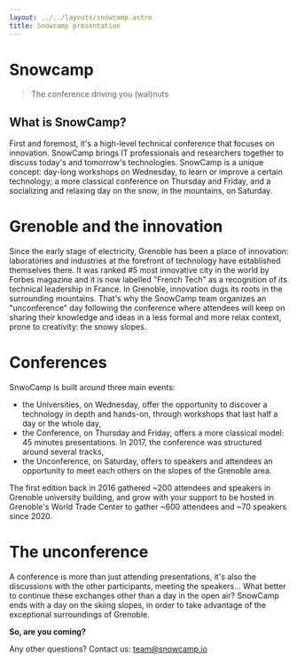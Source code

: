 ```yaml
---
layout: ../../layouts/snowcamp.astro
title: Snowcamp presentation
---
```


# Snowcamp

> The conference driving you (wal)nuts

## What is SnowCamp?

<div>
<Polaroid title="universities, conferences, unconference" img="/img/snowcamp-equation.webp" side="right" />

First and foremost, it's a high-level technical conference that focuses on innovation. SnowCamp brings IT professionals and researchers together to discuss today's and tomorrow's technologies.
SnowCamp is a unique concept: day-long workshops on Wednesday, to learn or improve a certain technology; a more classical conference on Thursday and Friday, and a socializing and relaxing day on the snow, in the mountains, on Saturday.

</div>

# Grenoble and the innovation

<div>
<Polaroid title="Grenoble by night" img="/img/grenoble.webp" side="left" />

Since the early stage of electricity, Grenoble has been a place of innovation: laboratories and industries at the forefront of technology have established themselves there.
It was ranked #5 most innovative city in the world by Forbes magazine and it is now labelled "French Tech" as a recognition of its technical leadership in France.
In Grenoble, innovation dugs its roots in the surrounding mountains.
That's why the SnowCamp team organizes an "unconference" day following the conference where attendees will keep on sharing their knowledge and ideas in a less formal and more relax context, prone to creativity: the snowy slopes.
</div>

# Conferences

<div>
<Polaroid title="A talk" img="/img/ozan.webp" side="right" />
SnwoCamp is built around three main events:

- the Universities, on Wednesday, offer the opportunity to discover a technology in depth and hands-on, through workshops that last half a day or the whole day,
- the Conference, on Thursday and Friday, offers a more classical model: 45 minutes presentations. In 2017, the conference was structured around several tracks,
- the Unconference, on Saturday, offers to speakers and attendees an opportunity to meet each others on the slopes of the Grenoble area.

The first edition back in 2016 gathered ~200 attendees and speakers in Grenoble university building, and grow with your support to be hosted in Grenoble's World Trade Center to gather ~600 attendees and ~70 speakers since 2020.

</div>

# The unconference

<div>
<Polaroid title="The unconference" img="/img/unconference.jpg" side="left" />

A conference is more than just attending presentations, it's also the discussions with the other participants, meeting the speakers...
What better to continue these exchanges other than a day in the open air? SnowCamp ends with a day on the skiing slopes, in order to take advantage of the exceptional surroundings of Grenoble.

**So, are you coming?**

Any other questions? Contact us: [team@snowcamp.io](mailto:team@snowcamp.io)
</div>
